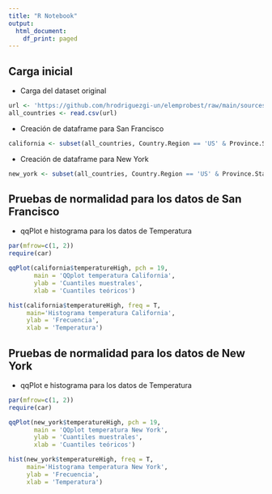 ```yaml
---
title: "R Notebook"
output:
  html_document:
    df_print: paged
---
```


## Carga inicial

* Carga del dataset original
```r
url <- 'https://github.com/hrodriguezgi-un/elemprobest/raw/main/sources/daily_weather_2020.csv'
all_countries <- read.csv(url)
```

* Creación de dataframe para San Francisco
```r
california <- subset(all_countries, Country.Region == 'US' & Province.State == 'California')
```

* Creación de dataframe para New York
```r
new_york <- subset(all_countries, Country.Region == 'US' & Province.State == 'New York')
```

## Pruebas de normalidad para los datos de San Francisco
* qqPlot e histograma para los datos de Temperatura
```r
par(mfrow=c(1, 2))
require(car)

qqPlot(california$temperatureHigh, pch = 19,
       main = 'QQplot temperatura California',
       ylab = 'Cuantiles muestrales',
       xlab = 'Cuantiles teóricos')

hist(california$temperatureHigh, freq = T,
     main='Histograma temperatura California',
     ylab = 'Frecuencia',
     xlab = 'Temperatura')
```

## Pruebas de normalidad para los datos de New York
* qqPlot e histograma para los datos de Temperatura
```r
par(mfrow=c(1, 2))
require(car)

qqPlot(new_york$temperatureHigh, pch = 19,
       main = 'QQplot temperatura New York',
       ylab = 'Cuantiles muestrales',
       xlab = 'Cuantiles teóricos')

hist(new_york$temperatureHigh, freq = T,
     main='Histograma temperatura New York',
     ylab = 'Frecuencia',
     xlab = 'Temperatura')
```